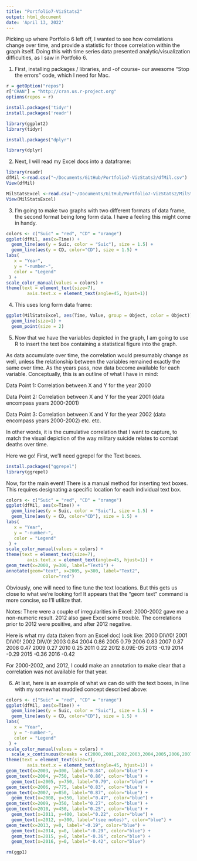 ```yaml
---
title: "Portfolio7-VizStats2"
output: html_document
date: 'April 13, 2022'
---
```


Picking up where Portfolio 6 left off, I wanted to see how correlations change over time, and provide a statistic for those correlation within the graph itself. Doing this with time series data presented analytic/visualization difficulties, as I saw in Portfolio 6.

1) First, installing packages / libraries, and -of course- our awesome "Stop the errors" code, which I need for Mac. 

```r
r = getOption("repos")
r["CRAN"] = "http://cran.us.r-project.org"
options(repos = r)
```

```r
install.packages('tidyr')
install.packages('readr')
```

```r
library(ggplot2)
library(tidyr)
```


```r
install.packages("dplyr")
```


```r
library(dplyr)
```


2) Next, I will read my Excel docs into a dataframe:
```r
library(readr)
dfMil <-read.csv("~/Documents/GitHub/Portfolio7-VizStats2/dfMil.csv")
View(dfMil)
```

```r
MilStatsExcel <-read.csv("~/Documents/GitHub/Portfolio7-VizStats2/MilStatsExcel.csv")
View(MilStatsExcel)
```

3) I'm going to make two graphs with two different formats of data frame, the second format being long form data. I have a feeling this might come in handy.

```r
colors <- c("Suic" = "red", "CD" = "orange")
ggplot(dfMil, aes(x=Time)) +
  geom_line(aes(y = Suic, color = "Suic"), size = 1.5) +
  geom_line(aes(y = CD, color="CD"), size = 1.5) +
labs(                                
   x = "Year",
   y = "-number-",
   color = "Legend"
 ) +
scale_color_manual(values = colors) +
theme(text = element_text(size=7),
        axis.text.x = element_text(angle=45, hjust=1))
```

4) This uses long form data frame:

```r
ggplot(MilStatsExcel, aes(Time, Value, group = Object, color = Object)) + 
  geom_line(size=1) +   
  geom_point(size = 2)
```

5) Now that we have the variables depicted in the graph, I am going to use R to insert the text box containing a statistical figure into the graph.

As data accumulate over time, the correlation would presumably change as well, unless the relationship between the variables remained exactly the same over time. As the years pass, new data become available for each variable. Conceptually, this is an outline of what I have in mind:

Data Point 1: Correlation between X and Y for the year 2000 

Data Point 2: Correlation between X and Y for the year 2001 (data encompass years 2000-2001) 

Data Point 3: Correlation between X and Y for the year 2002 (data encompass years 2000-2002) 
etc. etc.

In other words, it is the cumulative correlation that I want to capture, to match the visual depiction of the way military suicide relates to combat deaths over time.

Here we go! First, we'll need ggrepel for the Text boxes.

```r
install.packages("ggrepel")
library(ggrepel)
```

Now, for the main event! There is a manual method for inserting text boxes. This requires designating a specific location for each individual text box. 

```r
colors <- c("Suic" = "red", "CD" = "orange")
ggplot(dfMil, aes(x=Time)) +
  geom_line(aes(y = Suic, color = "Suic"), size = 1.5) +
  geom_line(aes(y = CD, color="CD"), size = 1.5) +
labs(                                
   x = "Year",
   y = "-number-",
   color = "Legend"
 ) +
scale_color_manual(values = colors) +
theme(text = element_text(size=7),
        axis.text.x = element_text(angle=45, hjust=1)) +
geom_text(x=2000, y=300, label="Text1") +
annotate(geom="text", x=2005, y=300, label="Text2",
              color="red")
```

Obviously, one will need to fine tune the text locations. But this gets us close to what we're looking for! It appears that the "geom text" command is more concise, so I'll utilize that.

Notes:
There were a couple of irregularities in Excel: 2000-2002 gave me a non-numeric result. 2012 also gave Excel some trouble. The correlations prior to 2012 were positive, and after 2012 negative.

Here is what my data (taken from an Excel doc) look like:
2000	DIV/0!
2001	DIV/0!
2002	DIV/0!
2003	0.84
2004	0.86
2005	0.79
2006	0.83
2007	0.87
2008	0.47
2009	0.27
2010	0.25
2011	0.22
2012	8.09E-05
2013	-0.19
2014	-0.29
2015	-0.36
2016	-0.42

For 2000-2002, and 2012, I could make an annotation to make clear that a correlation was not available for that year. 

6) At last, here is an example of what we can do with the text boxes, in line with my somewhat muddled concept described above:

```r
colors <- c("Suic" = "red", "CD" = "orange")
ggplot(dfMil, aes(x=Time)) +
  geom_line(aes(y = Suic, color = "Suic"), size = 1.5) +
  geom_line(aes(y = CD, color="CD"), size = 1.5) +
labs(                                
   x = "Year",
   y = "-number-",
   color = "Legend"
 ) +
scale_color_manual(values = colors) +
  scale_x_continuous(breaks = c(2000,2001,2002,2003,2004,2005,2006,2007,2008,2009,2010,2011,2012,2013,2014,2015,2016)) +
theme(text = element_text(size=7),
        axis.text.x = element_text(angle=45, hjust=1)) +
geom_text(x=2003, y=300, label="0.84", color="blue") +
geom_text(x=2004, y=750, label="0.86", color="blue") +
  geom_text(x=2005, y=750, label="0.79", color="blue") +
geom_text(x=2006, y=775, label="0.83", color="blue") +
geom_text(x=2007, y=850, label="0.87", color="blue") +
  geom_text(x=2008, y=350, label="0.47", color="blue") +
geom_text(x=2009, y=350, label="0.27", color="blue") +
geom_text(x=2010, y=450, label="0.25", color="blue") +
  geom_text(x=2011, y=400, label="0.22", color="blue") +
  geom_text(x=2012, y=300, label="(see notes)", color="blue") +
geom_text(x=2013, y=0, label="-0.19", color="blue") +
  geom_text(x=2014, y=0, label="-0.29", color="blue") +
  geom_text(x=2015, y=0, label="-0.36", color="blue") +
  geom_text(x=2016, y=0, label="-0.42", color="blue")
```


```r
rm(ggp1)
```



